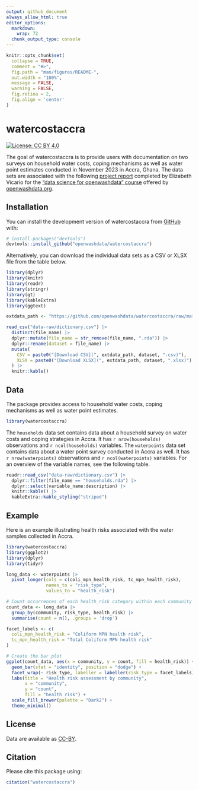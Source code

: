 ```yaml
---
output: github_document
always_allow_html: true
editor_options: 
  markdown: 
    wrap: 72
  chunk_output_type: console
---
```


<!-- README.md is generated from README.Rmd. Please edit that file -->

```r
knitr::opts_chunk$set(
  collapse = TRUE,
  comment = "#>",
  fig.path = "man/figures/README-",
  out.width = "100%",
  message = FALSE,
  warning = FALSE,
  fig.retina = 2,
  fig.align = 'center'
)
```

# watercostaccra

<!-- badges: start -->

[![License: CC BY
4.0](https://img.shields.io/badge/License-CC_BY_4.0-pink.svg)](https://creativecommons.org/licenses/by/4.0/)

<!-- badges: end -->

The goal of watercostaccra is to provide users with documentation on two surveys on household water costs, coping mechanisms as well as water point estimates conducted in November 2023 in Accra, Ghana. The data sets are associated with the following [project report](https://ds4owd-001.github.io/project-efvicario/) completed by Elizabeth Vicario for the ["data science for openwashdata" course](https://ds4owd-001.github.io/website/) offered by [openwashdata.org](https://openwashdata.org/).

## Installation

You can install the development version of watercostaccra from
[GitHub](https://github.com/) with:

``` r
# install.packages("devtools")
devtools::install_github("openwashdata/watercostaccra")
```

Alternatively, you can download the individual data sets as a CSV or XLSX
file from the table below.

```r
library(dplyr)
library(knitr)
library(readr)
library(stringr)
library(gt)
library(kableExtra)
library(ggtext)

extdata_path <- "https://github.com/openwashdata/watercostaccra/raw/main/inst/extdata/"

read_csv("data-raw/dictionary.csv") |> 
  distinct(file_name) |> 
  dplyr::mutate(file_name = str_remove(file_name, ".rda")) |> 
  dplyr::rename(dataset = file_name) |> 
  mutate(
    CSV = paste0("[Download CSV](", extdata_path, dataset, ".csv)"),
    XLSX = paste0("[Download XLSX](", extdata_path, dataset, ".xlsx)")
  ) |> 
  knitr::kable()

```

## Data

The package provides access to household water costs, coping mechanisms as well as water point estimates.

```r
library(watercostaccra)
```

The `households` data set contains data about a household survey on water costs and coping strategies in Accra. It has `r nrow(households)` observations and `r ncol(households)` variables. The `waterpoints` data set contains data about a water point survey conducted in Accra as well. It has `r nrow(waterpoints)` observations and `r ncol(waterpoints)` variables. For an overview of the variable names, see the following table.

```r
readr::read_csv("data-raw/dictionary.csv") |>
  dplyr::filter(file_name == "households.rda") |>
  dplyr::select(variable_name:description) |> 
  knitr::kable() |> 
  kableExtra::kable_styling("striped")
```

## Example

Here is an example illustrating health risks associated with the water samples collected in Accra.

```r
library(watercostaccra)
library(ggplot2)
library(dplyr)
library(tidyr)

long_data <- waterpoints |> 
  pivot_longer(cols = c(coli_mpn_health_risk, tc_mpn_health_risk),
               names_to = "risk_type",
               values_to = "health_risk")

# Count occurrences of each health_risk category within each community and risk_type
count_data <- long_data |> 
  group_by(community, risk_type, health_risk) |> 
  summarise(count = n(), .groups = 'drop')

facet_labels <- c(
  coli_mpn_health_risk = "Coliform MPN health risk",
  tc_mpn_health_risk = "Total Coliform MPN health risk"
)

# Create the bar plot
ggplot(count_data, aes(x = community, y = count, fill = health_risk)) +
  geom_bar(stat = "identity", position = "dodge") +
  facet_wrap(~ risk_type, labeller = labeller(risk_type = facet_labels)) +
  labs(title = "Health risk assessment by community",
       x = "community",
       y = "count",
       fill = "health risk") +
  scale_fill_brewer(palette = "Dark2") +
  theme_minimal()

```


## License

Data are available as
[CC-BY](https://github.com/openwashdata/watercostaccra/blob/main/LICENSE.md).


## Citation

Please cite this package using:

```r
citation("watercostaccra")
```

